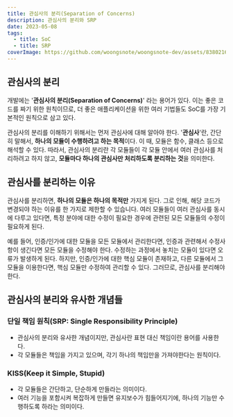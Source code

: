 ```yaml
---
title: 관심사의 분리(Separation of Concerns)
description: 관심사의 분리와 SRP
date: 2023-05-08
tags:
  - title: SoC
  - title: SRP
coverImage: https://github.com/woongsnote/woongsnote-dev/assets/83802168/3e64902a-6ae9-45e3-8ff9-7b65ff7cf5ef
---
```


## 관심사의 분리

개발에는 '**관심사의 분리(Separation of Concerns)**' 라는 용어가 있다. 이는 좋은 코드를 짜기 위한 원칙이므로, 더 좋은 애플리케이션을 위한 여러 기법들도 SoC를 가장 기본적인 원칙으로 삼고 있다.

관심사의 분리를 이해하기 위해서는 먼저 관심사에 대해 알아야 한다. '**관심사**'란, 간단히 말해서, **하나의 모듈이 수행하려고 하는 목적**이다. 이 때, 모듈은 함수, 클래스 등으로 해석할 수 있다.
따라서, 관심사의 분리란 각 모듈들이 각 모듈 안에서 여러 관심사를 처리하려고 하지 않고, **모듈마다 하나의 관심사만 처리하도록 분리하는 것**을 의미한다.

## 관심사를 분리하는 이유

관심사를 분리하면, **하나의 모듈은 하나의 목적만** 가지게 된다. 그로 인해, 해당 코드가 변경되야 하는 이유를 한 가지로 제한할 수 있습니다.
여러 모듈들이 여러 관심사를 동시에 다루고 있다면, 특정 분야에 대한 수정이 필요한 경우에 관련된 모든 모듈들의 수정이 필요하게 된다.

예를 들어, 인증/인가에 대한 모듈을 모든 모듈에서 관리한다면, 인증과 관련해서 수정사항이 생긴다면 모든 모듈을 수정해야 한다.
수정하는 과정에서 놓치는 모듈이 있다면 오류가 발생하게 된다. 하지만, 인증/인가에 대한 핵심 모듈이 존재하고, 다른 모듈에서 그 모듈을 이용한다면, 핵심 모듈만 수정하여 관리할 수 있다.
그러므로, 관심사를 분리해야 한다.

## 관심사의 분리와 유사한 개념들

### 단일 책임 원칙(SRP: Single Responsibility Principle)

- 관심사의 분리와 유사한 개념이지만, 관심사란 표현 대신 책임이란 용어를 사용한다.
- 각 모듈들은 책임을 가지고 있으며, 각기 하나의 책임만을 가져야한다는 원칙이다.

### KISS(Keep it Simple, Stupid)

- 각 모듈들은 간단하고, 단순하게 만들라는 의미이다.
- 여러 기능을 포함시켜 복잡하게 만들면 유지보수가 힘들어지기에, 하나의 기능만 수행하도록 하라는 의미이다.
